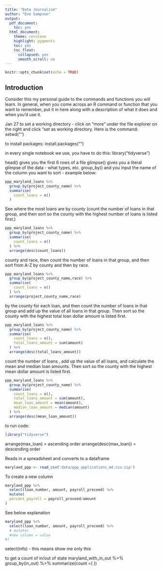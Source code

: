 ```yaml
---
title: "Data Journalism"
author: "Eve Sampson"
output:
  pdf_document:
    toc: yes
  html_document:
    theme: cerulean
    highlight: pygments
    toc: yes
    toc_float:
      collapsed: yes
      smooth_scroll: no
---
```


```r
knitr::opts_chunk$set(echo = TRUE)
```

## Introduction

Consider this my personal guide to the commands and functions you will learn. In general, when you come across an R command or function that you want to remember, put it in here along with a description of what it does and when you'd use it.

Jan 27
to set a working directory - click on "more" under the file explorer on the right and click "set as working directory. Here is the command:
setwd("")

to install packages: install.packages("")

in every single notebook we use, you have to do this: library("tidyverse")

head() gives you the first 6 rows of a file
glimpse() gives you a literal glimpse of the data - what types, etc.
group_by() and you input the name of the column you want to sort - example below:
  
```r
ppp_maryland_loans %>%
  group_by(project_county_name) %>%
  summarise(
    count_loans = n()
  )
```

See where the most loans are by county (count the number of loans in that group, and then sort so the county with the highest number of loans is listed first.)
```r
ppp_maryland_loans %>%
  group_by(project_county_name) %>%
  summarise(
    count_loans = n()
  ) %>%
  arrange(desc(count_loans))
```

county and race, then count the number of loans in that group, and then sort from A-Z by county and then by race.
```r
ppp_maryland_loans %>%
  group_by(project_county_name,race) %>%
  summarise(
    count_loans = n()
  ) %>%
  arrange(project_county_name,race)
```


by the county for each loan, and then count the number of loans in that group and add up the value of all loans in that group. Then sort so the county with the highest total loan dollar amount is listed first.
```r
ppp_maryland_loans %>%
  group_by(project_county_name) %>%
  summarise(
    count_loans = n(),
    total_loans_amount = sum(amount)
  ) %>%
  arrange(desc(total_loans_amount))
```

count the number of loans , add up the value of all loans, and calculate the mean and median loan amounts. Then sort so the county with the highest mean dollar amount is listed first.
```r
ppp_maryland_loans %>%
  group_by(project_county_name) %>%
  summarise(
    count_loans = n(),
    total_loans_amount = sum(amount),
    mean_loan_amount = mean(amount),
    median_loan_amount = median(amount)
  ) %>%
  arrange(desc(mean_loan_amount))
```

to run code:
```r
library("tidyverse")
```

arrange(max_loan) = ascending order
arrange(desc(max_loan)) = descending order

Reads in a spreadsheet and converts to a dataframe
```r
maryland_ppp <- read_csv('data/ppp_applications_md.csv.zip')
```


To create a new column
```r
maryland_ppp %>%
  select(loan_number, amount, payroll_proceed) %>%
  mutate(
  percent_payroll = payroll_proceed/amount
)
```
See below explanation
```r
maryland_ppp %>%
  select(loan_number, amount, payroll_proceed) %>%
  # mutate(
  #new column = value
#)

```

select(info) - this means show me only this

to get a count of in/out of state
maryland_with_in_out %>% group_by(in_out) %>% summarize(count =(
))
